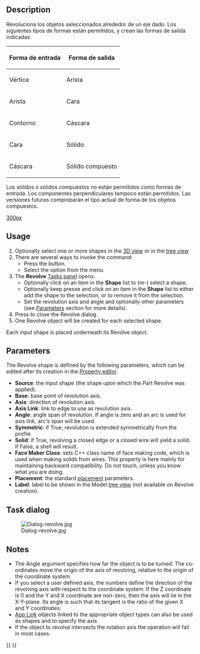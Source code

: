 <languages/>

<div lang="en" dir="ltr" class="mw-content-ltr">
{{Docnav
|[[Part_Extrude|Extrude]]
|[[Part_Mirror|Mirror]]
|[[Part_Workbench|Part]]
|IconL=Part_Extrude.svg
|IconR=Part_Mirror.svg
|IconC=Workbench_Part.svg
}}
</div>

<div class="mw-translate-fuzzy">
{{GuiCommand/es|Name=Part_Revolve|MenuLocation=Part → Revolve|Workbenches=[[Part_Workbench/es|Pieza]], Completo|SeeAlso=}}
</div>

<div lang="en" dir="ltr" class="mw-content-ltr">
==Description==
</div>

<div class="mw-translate-fuzzy">
Revoluciona los objetos seleccionados alrededor de un eje dado. Los siguientes tipos de formas están permitidos, y crean las formas de salida indicadas:
</div>

<div class="mw-translate-fuzzy">
{| class="wikitable"
|-
! Forma de entrada
! Forma de salida
|-
| Vértice 
| Arista
|-
| Arista 
| Cara
|-
| Contorno 
| Cáscara
|-
| Cara
| Sólido
|-
| Cáscara 
| Sólido compuesto
|}
</div>

<div class="mw-translate-fuzzy">
Los sólidos o sólidos compuestos no están permitidos como formas de entrada. Los componentes perpendiculares tampoco están permitidos. Las versiones futuras comprobarán el tipo actual de forma de los objetos compuestos.
</div>

[[image:Part_Revolve_example.png|300px]]
<div lang="en" dir="ltr" class="mw-content-ltr">
{{Caption|Example of revolution}}
</div>

<div lang="en" dir="ltr" class="mw-content-ltr">
==Usage==
</div>

<div lang="en" dir="ltr" class="mw-content-ltr">
# Optionally select one or more shapes in the [[3D_view|3D view]] or in the [[Tree_view|tree view]]
# There are several ways to invoke the command:
#* Press the {{Button|[[Image:Part_Revolve.svg|16px]] [[Part_Revolve|Part Revolve]]}} button.
#* Select the {{MenuCommand|Part → [[Image:Part_Revolve.svg|16px]] Revolve...}} option from the menu.
# The '''Revolve''' [[Task_panel|Tasks panel]] opens.
#* Optionally click on an item in the '''Shape''' list to (re-) select a shape.
#* Optionally keep {{KEY|Shift}} presse and click on an item in the '''Shape''' list to either add the shape to the selection, or to remove it from the selection.
#* Set the revolution axis and angle and optionally other parameters (see [[#Parameters|Parameters]] section for more details).
# Press {{Button|OK}} to close the Revolve dialog.
# One Revolve object will be created for each selected shape.
</div>

<div lang="en" dir="ltr" class="mw-content-ltr">
Each input shape is placed underneath its Revolve object.
</div>

<div lang="en" dir="ltr" class="mw-content-ltr">
== Parameters ==
</div>

<div lang="en" dir="ltr" class="mw-content-ltr">
The Revolve shape is defined by the following parameters, which can be edited after its creation in the [[Property_editor|Property editor]].  
* '''Source''': the input shape (the shape upon which the Part Revolve was applied).
* '''Base''': base point of revolution axis.
* '''Axis''': direction of revolution axis.
* '''Axis Link''': link to edge to use as revolution axis.
* '''Angle''': angle span of revolution. If angle is zero and an arc is used for axis link, arc's span will be used.
* '''Symmetric''': if True, revolution is extended symmetrically from the profile
* '''Solid''': if True, revolving a closed edge or a closed wire will yield a solid. If False, a shell will result.
* '''Face Maker Class''': sets C++ class name of face making code, which is used when making solids from wires. This property is here mainly for maintaining backward compatibility. Do not touch, unless you know what you are doing.
* '''Placement''': the standard [[Placement|placement]] parameters.
* '''Label''': label to be shown in the Model [[Tree_view|tree view]] (not available on Revolve creation).
</div>

<div lang="en" dir="ltr" class="mw-content-ltr">
== Task dialog ==
</div> 

<div class="mw-translate-fuzzy">
[[Image:Dialog-revolve.jpg]]
</div>

<div lang="en" dir="ltr" class="mw-content-ltr">
==Notes==
</div>

<div lang="en" dir="ltr" class="mw-content-ltr">
* The Angle argument specifies how far the object is to be turned. The coordinates move the origin of the axis of revolving, relative to the origin of the coordinate system.
* If you select a user defined axis, the numbers define the direction of the revolving axis with respect to the coordinate system: If the Z coordinate is 0 and the Y and X coordinate are non-zero, then the axis will lie in the X-Y-plane.  Its angle is such that its tangent is the ratio of the given X and Y coordinates.
* [[App_Link|App Link]] objects linked to the appropriate object types can also be used as shapes and to specify the axis. {{Version|0.20}}
* If the object to revolve intersects the rotation axis the operation will fail in most cases.
</div>


<div lang="en" dir="ltr" class="mw-content-ltr">
{{Docnav
|[[Part_Extrude|Extrude]]
|[[Part_Mirror|Mirror]]
|[[Part_Workbench|Part]]
|IconL=Part_Extrude.svg
|IconR=Part_Mirror.svg
|IconC=Workbench_Part.svg
}}
</div>

{{Part Tools navi{{#translation:}}}}
{{Userdocnavi{{#translation:}}}}
